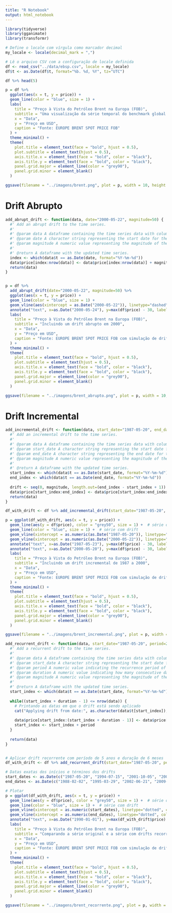 ```yaml
---
title: "R Notebook"
output: html_notebook
---
```


```r
library(tidyverse)
library(gganimate)
library(transformr)
```


```r
# Define o locale com vírgula como marcador decimal
my_locale <- locale(decimal_mark = ",")

# Lê o arquivo CSV com a configuração de locale definida
df <- read_csv("../data/ebsp.csv", locale = my_locale)
df$t <- as.Date(df$t, format="%b. %d, %Y", tz="UTC")

df %>% head(5)
```

```r
p = df %>%
  ggplot(aes(x = t, y = price)) +
  geom_line(color = "blue", size = 1) +
  labs(
    title = "Preço à Vista do Petróleo Brent na Europa (FOB)",
    subtitle = "Uma visualização da série temporal do benchmark global de petróleo",
    x = "Data",
    y = "Preço em USD",
    caption = "Fonte: EUROPE BRENT SPOT PRICE FOB"
  ) +
  theme_minimal() +
  theme(
    plot.title = element_text(face = "bold", hjust = 0.5),
    plot.subtitle = element_text(hjust = 0.5),
    axis.title.x = element_text(face = "bold", color = "black"),
    axis.title.y = element_text(face = "bold", color = "black"),
    panel.grid.major = element_line(color = "grey90"),
    panel.grid.minor = element_blank()
  ) 

ggsave(filename = "../imagens/brent.png", plot = p, width = 10, height = 6, dpi = 300)

```

# Drift Abrupto

```r
add_abrupt_drift <- function(data, date="2000-05-22", magnitude=50) {
  #' Add an abrupt drift to the time series.
  #'
  #' @param data A dataframe containing the time series data with columns `t` (dates) and `price` (values).
  #' @param date A character string representing the start date for the abrupt drift in the format "YYYY-MM-DD".
  #' @param magnitude A numeric value representing the magnitude of the abrupt drift.
  #' 
  #' @return A dataframe with the updated time series.
  index <- which(data$t == as.Date(date, format="%Y-%m-%d"))
  data$price[index:nrow(data)] <- data$price[index:nrow(data)] + magnitude
  return(data)
}


p = df %>% 
  add_abrupt_drift(date="2000-05-22", magnitude=50) %>%
  ggplot(aes(x = t, y = price)) +
  geom_line(color = "blue", size = 1) +
  geom_vline(aes(xintercept = as.Date("2000-05-22")), linetype="dashed", color = "red", size = 1) + # Linha vertical no drift
  annotate("text", x=as.Date("2000-05-24"), y=max(df$price) - 30, label="Drift Abrupto", color = "red") + # Anotação
  labs(
    title = "Preço à Vista do Petróleo Brent na Europa (FOB)",
    subtitle = "Incluindo um drift abrupto em 2000",
    x = "Data",
    y = "Preço em USD",
    caption = "Fonte: EUROPE BRENT SPOT PRICE FOB com simulação de drift"
  ) +
  theme_minimal() +
  theme(
    plot.title = element_text(face = "bold", hjust = 0.5),
    plot.subtitle = element_text(hjust = 0.5),
    axis.title.x = element_text(face = "bold", color = "black"),
    axis.title.y = element_text(face = "bold", color = "black"),
    panel.grid.major = element_line(color = "grey90"),
    panel.grid.minor = element_blank()
  )

ggsave(filename = "../imagens/brent_abrupto.png", plot = p, width = 10, height = 6, dpi = 300)
```

# Drift Incremental

```r
add_incremental_drift <- function(data, start_date="1987-05-20", end_date="1987-05-25", magnitude=50) {
  #' Add an incremental drift to the time series.
  #'
  #' @param data A dataframe containing the time series data with columns `t` (dates) and `price` (values).
  #' @param start_date A character string representing the start date for the incremental drift in the format "YYYY-MM-DD".
  #' @param end_date A character string representing the end date for the incremental drift in the format "YYYY-MM-DD".
  #' @param magnitude A numeric value representing the magnitude of the incremental drift.
  #' 
  #' @return A dataframe with the updated time series.
  start_index <- which(data$t == as.Date(start_date, format="%Y-%m-%d"))
  end_index <- which(data$t == as.Date(end_date, format="%Y-%m-%d"))
  
  drift <- seq(0, magnitude, length.out=(end_index - start_index + 1))
  data$price[start_index:end_index] <- data$price[start_index:end_index] + drift
  return(data)
}

df_with_drift <- df %>% add_incremental_drift(start_date="1987-05-20", end_date="2000-05-22", magnitude=50)

p = ggplot(df_with_drift, aes(x = t, y = price)) +
  geom_line(aes(y = df$price), color = "grey50", size = 1) +  # série original
  geom_line(color = "blue", size = 1) +  # série com drift
  geom_vline(xintercept = as.numeric(as.Date("1987-05-20")), linetype="dotted", color = "red", size=0.7) +  # início do drift
  geom_vline(xintercept = as.numeric(as.Date("2000-05-22")), linetype="dotted", color = "red", size=0.7) +  # fim do drift
  annotate("text", x=as.Date("1987-05-23"), y=max(df$price) - 30, label="Início", color = "red") +
  annotate("text", x=as.Date("2000-05-20"), y=max(df$price) - 30, label="Fim do Drift", color = "red") +
  labs(
    title = "Preço à Vista do Petróleo Brent na Europa (FOB)",
    subtitle = "Incluindo um drift incremental de 1987 a 2000",
    x = "Data",
    y = "Preço em USD",
    caption = "Fonte: EUROPE BRENT SPOT PRICE FOB com simulação de drift"
  ) +
  theme_minimal() +
  theme(
    plot.title = element_text(face = "bold", hjust = 0.5),
    plot.subtitle = element_text(hjust = 0.5),
    axis.title.x = element_text(face = "bold", color = "black"),
    axis.title.y = element_text(face = "bold", color = "black"),
    panel.grid.major = element_line(color = "grey90"),
    panel.grid.minor = element_blank()
  )

ggsave(filename = "../imagens/brent_incremental.png", plot = p, width = 10, height = 6, dpi = 300)
```


```r
add_recurrent_drift <- function(data, start_date="1987-05-20", period=2, duration=1, magnitude=20) {
  #' Add a recurrent drift to the time series.
  #'
  #' @param data A dataframe containing the time series data with columns `t` (dates) and `price` (values).
  #' @param start_date A character string representing the start date for the recurrent drift in the format "YYYY-MM-DD".
  #' @param period A numeric value indicating the recurrence period of the drift.
  #' @param duration A numeric value indicating how many consecutive days the drift should last.
  #' @param magnitude A numeric value representing the magnitude of the recurrent drift.
  #' 
  #' @return A dataframe with the updated time series.
  start_index <- which(data$t == as.Date(start_date, format="%Y-%m-%d"))
  
  while((start_index + duration - 1) <= nrow(data)) {
    # Printando as datas em que o drift está sendo aplicado
    cat("Applying drift from date:", as.character(data$t[start_index]), "to date:", as.character(data$t[start_index + duration - 1]), "\n")
    
    data$price[start_index:(start_index + duration - 1)] <- data$price[start_index:(start_index + duration - 1)] + magnitude
    start_index <- start_index + period
  }
  
  return(data)
}


# Aplicar drift recorrente com período de 5 anos e duração de 6 meses
df_with_drift <- df %>% add_recurrent_drift(start_date="1987-05-20", period=(5*365), duration=180, magnitude=20)

# Datas exatas dos inícios e términos dos drifts
start_dates <- as.Date(c("1987-05-20", "1994-07-15", "2001-10-05", "2008-11-26", "2016-02-29"))
end_dates <- as.Date(c("1988-02-02", "1995-03-29", "2002-06-21", "2009-08-14", "2016-11-08"))

# Plotar
p = ggplot(df_with_drift, aes(x = t, y = price)) +
  geom_line(aes(y = df$price), color = "grey50", size = 1) +  # série original
  geom_line(color = "blue", size = 1) +  # série com drift
  geom_vline(xintercept = as.numeric(start_dates), linetype="dotted", color = "red", size=0.7) +  # início dos drifts
  geom_vline(xintercept = as.numeric(end_dates), linetype="dotted", color = "red", size=0.7) +  # fim dos drifts
  annotate("text", x=as.Date("1990-01-01"), y=max(df_with_drift$price) - 20, label="Drifts a cada 5 anos", color = "red") +
  labs(
    title = "Preço à Vista do Petróleo Brent na Europa (FOB)",
    subtitle = "Comparando a série original e a série com drifts recorrentes a cada 5 anos",
    x = "Data",
    y = "Preço em USD",
    caption = "Fonte: EUROPE BRENT SPOT PRICE FOB com simulação de drift"
  ) +
  theme_minimal() +
  theme(
    plot.title = element_text(face = "bold", hjust = 0.5),
    plot.subtitle = element_text(hjust = 0.5),
    axis.title.x = element_text(face = "bold", color = "black"),
    axis.title.y = element_text(face = "bold", color = "black"),
    panel.grid.major = element_line(color = "grey90"),
    panel.grid.minor = element_blank()
  )

ggsave(filename = "../imagens/brent_recorrente.png", plot = p, width = 10, height = 6, dpi = 300)
```



